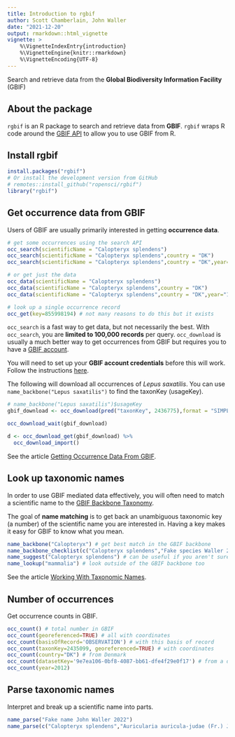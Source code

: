 ---
title: Introduction to rgbif
author: Scott Chamberlain, John Waller
date: "2021-12-20"
output: rmarkdown::html_vignette
vignette: >
    %\VignetteIndexEntry{introduction}
    %\VignetteEngine{knitr::rmarkdown}
    %\VignetteEncoding{UTF-8}
---

Search and retrieve data from the **Global Biodiversity Information Facility** (GBIF)

## About the package

`rgbif` is an R package to search and retrieve data from **GBIF**. `rgbif` wraps R code around the [GBIF API](https://www.gbif.org/developer/summary) to allow you to use GBIF from R.

## Install rgbif

```r
install.packages("rgbif")
# Or install the development version from GitHub
# remotes::install_github("ropensci/rgbif")
library("rgbif")
```

## Get occurrence data from GBIF

Users of GBIF are usually primarily interested in getting **occurrence data**. 

```r
# get some occurrences using the search API
occ_search(scientificName = "Calopteryx splendens")
occ_search(scientificName = "Calopteryx splendens",country = "DK")
occ_search(scientificName = "Calopteryx splendens",country = "DK",year="1999,2005")

# or get just the data
occ_data(scientificName = "Calopteryx splendens")
occ_data(scientificName = "Calopteryx splendens",country = "DK")
occ_data(scientificName = "Calopteryx splendens",country = "DK",year="1999,2005")

# look up a single occurrence record
occ_get(key=855998194) # not many reasons to do this but it exists
```

`occ_search` is a fast way to get data, but not necessarily the best. With `occ_search`, you are **limited to 100,000 records** per query. `occ_download` is usually a much better way to get occurrences from GBIF but requires you to have a [GBIF account](https://www.gbif.org/). 

You will need to set up your **GBIF account credentials** before this will work. Follow the instructions [here](https://docs.ropensci.org/rgbif/articles/gbif_credentials.html). 

The following will download all occurrences of _Lepus saxatilis_. You can use `name_backbone("Lepus saxatilis")` to find the taxonKey (usageKey).

```r 
# name_backbone("Lepus saxatilis")$usageKey
gbif_download <- occ_download(pred("taxonKey", 2436775),format = "SIMPLE_CSV")

occ_download_wait(gbif_download)

d <- occ_download_get(gbif_download) %>%
  occ_download_import()

```

See the article [Getting Occurrence Data From GBIF](https://docs.ropensci.org/rgbif/articles/getting_occurrence_data.html).

## Look up taxonomic names 

In order to use GBIF mediated data effectively, you will often need to match a scientific name to the [GBIF Backbone Taxonomy](https://www.gbif.org/dataset/d7dddbf4-2cf0-4f39-9b2a-bb099caae36c). 

The goal of **name matching** is to get back an unambiguous taxonomic key (a number) of the scientific name you are interested in. Having a key makes it easy for GBIF to know what you mean. 

```r
name_backbone("Calopteryx") # get best match in the GBIF backbone
name_backbone_checklist(c("Calopteryx splendens","Fake species Waller 2022")) # look up multiple names
name_suggest("Calopteryx splendens") # can be useful if you aren't sure which name to use
name_lookup("mammalia") # look outside of the GBIF backbone too
```

See the article [Working With Taxonomic Names](https://docs.ropensci.org/rgbif/articles/taxonomic_names.html). 

## Number of occurrences

Get occurrence counts in GBIF. 

```r
occ_count() # total number in GBIF
occ_count(georeferenced=TRUE) # all with coordinates
occ_count(basisOfRecord='OBSERVATION') # with this basis of record
occ_count(taxonKey=2435099, georeferenced=TRUE) # with coordinates
occ_count(country="DK") # from Denmark 
occ_count(datasetKey='9e7ea106-0bf8-4087-bb61-dfe4f29e0f17') # from a dataset
occ_count(year=2012)
```

## Parse taxonomic names

Interpret and break up a scientific name into parts. 

```r 
name_parse("Fake name John Waller 2022")
name_parse(c("Calopteryx splendens","Auricularia auricula-judae (Fr.) J.Schröt."))
```
